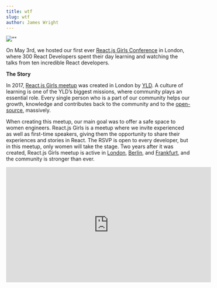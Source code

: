 ```yaml
---
title: wtf
slug: wtf
author: James Wright
---
```


![""]("https://cdn-images-1.medium.com/max/1024/1*nX0_8Dt1EIJnEjSzwg4Vjw.jpeg")

On May 3rd, we hosted our first ever [React.js Girls Conference]("https://reactjsgirls.com/") in London, where 300 React Developers spent their day learning and watching the talks from ten incredible React developers.

**The Story**

In 2017, [React.js Girls meetup]("https://www.meetup.com/ReactJS-Girls-London/") was created in London by [YLD]("https://yld.io/"). A culture of learning is one of the YLD’s biggest missions, where community plays an essential role. Every single person who is a part of our community helps our growth, knowledge and contributes back to the community and to the [open-source]("https://www.yld.io/open-source/"), massively.

When creating this meetup, our main goal was to offer a safe space to women engineers. React.js Girls is a meetup where we invite experienced as well as first-time speakers, giving them the opportunity to share their experiences and stories in React. The RSVP is open to every developer, but in this meetup, only women will take the stage. Two years after it was created, React.js Girls meetup is active in [London]("https://www.meetup.com/ReactJS-Girls-London/"), [Berlin]("https://www.meetup.com/ReactJS-Girls-Berlin/"), and [Frankfurt]("https://www.meetup.com/ReactJS-Girls-Frankfurt/"), and the community is stronger than ever.

<iframe
  width="560"
  height="315"
  src="https://www.youtube.com/embed/jxZoasJQl-w"
  frameborder="0"
  allow="accelerometer; autoplay; encrypted-media; gyroscope; picture-in-picture"
  allowfullscreen
/>

**The Conference**

- 50% of first-time speakers
- 105 tickets given to the Community
- 1,089 Twitter mentions
- 2,6k people watched the Livestream

After [ReactFest]("https://reactfest.com/") and [Design Systems London in 2018]("https://2018.designsystemslondon.com/"), React.js Girls was the third non-profit, by the community for the community, a conference organised by YLD.

One of the greatest things about organising the React.js Girls meetups is seeing all the familiar faces along with the new ones, getting together to create this loyal family. Every month, we get to spend a few hours with each other and actually, it’s like one of those family dinners you never want to miss (except in this case the dad jokes are replaced with… React.js jokes). For us, this conference needed to happen. We had the dream of hosting a day where we could have everyone who has been attending the meetup and supporting the community in one single place. The dream became a reality on May 3rd when 300 developers joined us, and 11 incredible women got to share their stories, experiences, and journeys.

**A huge thank you to:**

- [YLD]("http://www.yld.io") for organising and giving so support to the community
- Partner Sponsor [JP Morgan]("https://www.jpmorgan.com/country/GB/en/jpmorgan"), and Diversity Sponsors: [DAZN]("https://engineering.dazn.com/"), [Which?]("https://www.which.co.uk/"), [Bulb]("https://bulb.co.uk/"), [Hive]("https://www.hivehome.com/"), [Sky]("https://www.sky.com/") and [Typeform]("https://www.typeform.com/")
- To all our inspiring speakers and the best MC [Eve Porcello]("https://twitter.com/eveporcello") we could have ever asked for
- And to you, for supporting the React.js Girls community

#### **May 2nd — Workshop day:**

Just before the conference, we hosted a workshop day with Eve Porcello, Manjula Dube, and Marta Bondyra, where our attendees got to spend a full day with our workshop leads and learn more about GraphQL, React.js, and its performance.

#### **May 3rd — Conference day:**

React.js Girls Conference was one of those events where most of the things that happened cannot be explained; the best example being the opening of the conference by the legendary Eve Porcello. You can watch it here:

<iframe
  width="560"
  height="315"
  src="https://www.youtube.com/embed/dkl6sYff2C8"
  frameborder="0"
  allow="accelerometer; autoplay; encrypted-media; gyroscope; picture-in-picture"
  allowfullscreen
/>

Throughout the rest of the day, we had ten talks covering topics such as Design Systems, React Hooks or Flexible components. Watch each talk and find a bit more about the React.js Girls Speakers on the [Tech Talks YLD]("https://www.youtube.com/playlist?list=PLfrHCOIcmSupF372EGlyi3l4y2R7F8A3q") Youtube channel:

#### **Emma Wedekind — **Building a Design System with React

([Twitter]("https://twitter.com/emmawedekind") — [GitHub]("https://github.com/emmawedekind"))

<iframe
  width="560"
  height="315"
  src="https://www.youtube.com/embed/ropAuzI7MtA"
  frameborder="0"
  allow="accelerometer; autoplay; encrypted-media; gyroscope; picture-in-picture"
  allowfullscreen
/>

#### **Jenn Creighton — **The How and Why of Flexible Components

([Twitter]("https://twitter.com/gurlcode") — [GitHub]("https://github.com/jcreighton"))

<iframe
  width="560"
  height="315"
  src="https://www.youtube.com/embed/vot0nJJ2Qdo"
  frameborder="0"
  allow="accelerometer; autoplay; encrypted-media; gyroscope; picture-in-picture"
  allowfullscreen
/>

#### **Erin Fox — **Storybook: A React Native Love Story

([Twitter]("https://twitter.com/erinfoox") — [GitHub]("https://github.com/erinfox"))

<iframe
  width="560"
  height="315"
  src="https://www.youtube.com/embed/vYI1riChSj4"
  frameborder="0"
  allow="accelerometer; autoplay; encrypted-media; gyroscope; picture-in-picture"
  allowfullscreen
/>

#### **Monica Powell — **How To Automate Your React workflow

([Twitter]("https://twitter.com/waterproofheart") — [GitHub]("https://github.com/m0nica/"))

<iframe
  width="560"
  height="315"
  src="https://www.youtube.com/embed/kaOrLfyCrlQ"
  frameborder="0"
  allow="accelerometer; autoplay; encrypted-media; gyroscope; picture-in-picture"
  allowfullscreen
/>

#### **Marcy Sutton — **Empathy Driven Development — a live accessibility audit with React.js

([Twitter]("https://twitter.com/marcysutton") — [GitHub]("https://github.com/marcysutton"))

<iframe
  width="560"
  height="315"
  src="https://www.youtube.com/embed/xVmUvMkBHas"
  frameborder="0"
  allow="accelerometer; autoplay; encrypted-media; gyroscope; picture-in-picture"
  allowfullscreen
/>

#### **Carolyn Stransky — **Life is hard and so is learning GraphQL

([Twitter]("https://twitter.com/carolstran") — [GitHub]("https://github.com/carolstran"))

<iframe
  width="560"
  height="315"
  src="https://www.youtube.com/embed/ADudeU3agu0"
  frameborder="0"
  allow="accelerometer; autoplay; encrypted-media; gyroscope; picture-in-picture"
  allowfullscreen
/>

#### **Kate Beard — **Architect Your Culture Like You Architect Your Code

([Twitter]("https://twitter.com/sbinlondon") — [GitHub]("https://github.com/sbinlondon"))

<iframe
  width="560"
  height="315"
  src="https://www.youtube.com/embed/pG1tOvtFCg4"
  frameborder="0"
  allow="accelerometer; autoplay; encrypted-media; gyroscope; picture-in-picture"
  allowfullscreen
/>

#### **Marta Fernandes — **Functional programming with React.js

([Twitter]("https://twitter.com/marta_frn") — [GitHub]("https://github.com/martafernandes"))

<iframe
  width="560"
  height="315"
  src="https://www.youtube.com/embed/gG4ygtDtxUM"
  frameborder="0"
  allow="accelerometer; autoplay; encrypted-media; gyroscope; picture-in-picture"
  allowfullscreen
/>

#### **Manjula Dube — **React Hooks — a hype driven development in React

([Twitter]("https://twitter.com/manjula_dube") — [GitHub]("https://github.com/manjula91"))

<iframe
  width="560"
  height="315"
  src="https://www.youtube.com/embed/qX5zj037iVU"
  frameborder="0"
  allow="accelerometer; autoplay; encrypted-media; gyroscope; picture-in-picture"
  allowfullscreen
/>

We’re back this November with [**Design Systems London**]("https://www.designsystemslondon.com/")**!** Find more details above and apply to speak (CFP is closing 1st September 2019).

See you soon 👋

**Read the blogposts from our attendees:**

[Alex and Ruth go to events: ReactJS Girls Conference 2019]("https://www.personably.co/blog/alex-and-ruth-go-to-events-reactjs-girls-conference-2019") by Ruth Uwemedimo and Alexandra O’Mahony

[7 things I learned at ReactJS Girls 2019]("https://medium.com/@harryronchetti/7-things-i-learnt-at-reactjs-girls-2019-a5930fe840a") by Harry Ronchetti

[ReactJS Girls Conference 2019]("https://medium.com/the-codelog/reactjs-girls-conference-2019-9eb8cc4be08d") by Emma Jamieson

[ReactJS Girls 2019]("https://carolgilabert.me/blog/reactjs-girls-2019") by Carolina Gilabert

![]("https://medium.com/_/stat?event=post.clientViewed&referrerSource=full_rss&postId=aae7d5a72468")

---

[ReactJS Girls: The Conference]("https://medium.com/yld-blog/reactjs-girls-the-conference-aae7d5a72468") was originally published in [YLD Blog]("https://medium.com/yld-blog") on Medium, where people are continuing the conversation by highlighting and responding to this story.
